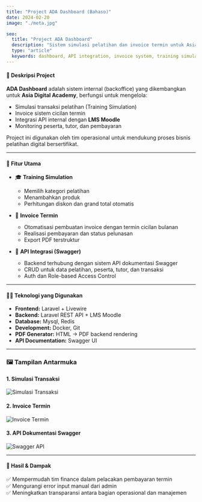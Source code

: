 ```yaml
---
title: "Project ADA Dashboard (Bahaso)"
date: 2024-02-20
image: "./meta.jpg"

seo:
  title: "Project ADA Dashboard"
  description: "Sistem simulasi pelatihan dan invoice termin untuk Asia Digital Academy dengan integrasi API."
  type: "article"
  keywords: dashboard, API integration, invoice system, training simulation, astro portfolio
---
```




#### 🧾 Deskripsi Project

**ADA Dashboard** adalah sistem internal (backoffice) yang dikembangkan untuk **Asia Digital Academy**, berfungsi untuk mengelola:

- Simulasi transaksi pelatihan (Training Simulation)
- Invoice sistem cicilan termin
- Integrasi API internal dengan **LMS Moodle**
- Monitoring peserta, tutor, dan pembayaran

Project ini digunakan oleh tim operasional untuk mendukung proses bisnis pelatihan digital bersertifikat.

---

#### 🔧 Fitur Utama

- 🎓 **Training Simulation**
  - Memilih kategori pelatihan
  - Menambahkan produk
  - Perhitungan diskon dan grand total otomatis

- 📄 **Invoice Termin**
  - Otomatisasi pembuatan invoice dengan termin cicilan bulanan
  - Realisasi pembayaran dan status pelunasan
  - Export PDF terstruktur

- 🔌 **API Integrasi (Swagger)**
  - Backend terhubung dengan sistem API dokumentasi Swagger
  - CRUD untuk data pelatihan, peserta, tutor, dan transaksi
  - Auth dan Role-based Access Control

---

#### 🧑‍💻 Teknologi yang Digunakan

- **Frontend:** Laravel + Livewire
- **Backend:** Laravel REST API + LMS Moodle
- **Database:** Mysql, Redis
- **Development:** Docker, Git
- **PDF Generator:** HTML → PDF backend rendering
- **API Documentation:** Swagger UI

---

### 🖼️ Tampilan Antarmuka

#### 1. Simulasi Transaksi

<Image src={simulationPage} alt="Simulasi Transaksi" width={1920} height={937}  class="w-full h-full object-cover rounded shadow"/>

#### 2. Invoice Termin

<Image src={invoicePage} alt="Invoice Termin" width={600} height={500}  class="w-full h-full object-cover rounded shadow"/>

#### 3. API Dokumentasi Swagger

<Image src={apiPage} alt="Swagger API" width={1280} height={649} class="w-full h-full object-cover rounded shadow" />

---

#### 📌 Hasil & Dampak

✅ Mempermudah tim finance dalam pelacakan pembayaran termin  
✅ Mengurangi error input manual dari admin  
✅ Meningkatkan transparansi antara bagian operasional dan manajemen
